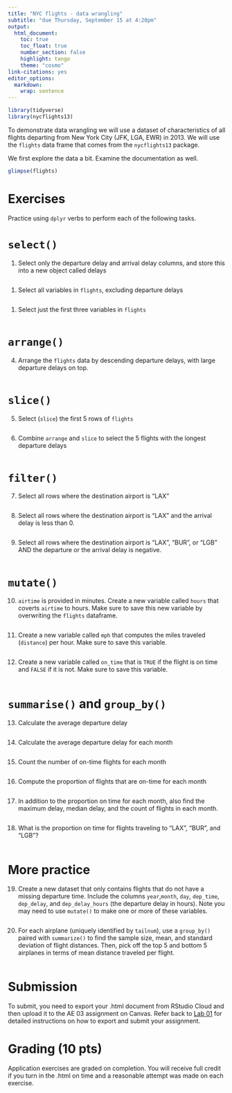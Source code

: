 ```yaml
---
title: "NYC flights - data wrangling"
subtitle: "due Thursday, September 15 at 4:20pm"
output: 
  html_document:
    toc: true
    toc_float: true
    number_section: false
    highlight: tango
    theme: "cosmo"
link-citations: yes
editor_options: 
  markdown: 
    wrap: sentence
---
```


```r
library(tidyverse)
library(nycflights13)
```

To demonstrate data wrangling we will use a dataset of characteristics of all flights departing from New York City (JFK, LGA, EWR) in 2013. We will use the `flights` data frame that comes from the `nycflights13` package. 

We first explore the data a bit. Examine the documentation as well.

```r
glimpse(flights)
```

# Exercises

Practice using `dplyr` verbs to perform each of the following tasks. 

# `select()`

1. Select only the departure delay and arrival delay columns, and store this into a new object called delays

```r

```

1. Select all variables in `flights`, excluding departure delays

```r

```

1. Select just the first three variables in `flights`

```r

```

# `arrange()`

4. Arrange the `flights` data by descending departure delays, with large departure delays on top.

```r

```

# `slice()`

5. Select (`slice`) the first 5 rows of `flights`

```r

```

6. Combine `arrange` and `slice` to select the 5 flights with the longest departure delays

```r

```


# `filter()`

7. Select all rows where the destination airport is "LAX"

```r

```

8. Select all rows where the destination airport is "LAX" and the arrival delay is less than 0.

```r

```

9. Select all rows where the destination airport is "LAX", "BUR", or "LGB" AND the departure or the arrival delay is negative. 

```r

```


# `mutate()`

10. `airtime` is provided in minutes. Create a new variable called `hours` that coverts `airtime` to hours. Make sure to save this new variable by overwriting the `flights` dataframe.

```r

```

11. Create a new variable called `mph` that computes the miles traveled (`distance`) per hour. Make sure to save this variable.

```r

```

12. Create a new variable called `on_time`  that is `TRUE` if the flight is on time and `FALSE` if it is not. Make sure to save this variable. 

```r

```

# `summarise()` and `group_by()`

13. Calculate the average departure delay

```r

```

14. Calculate the average departure delay for each month

```r

```

15. Count the number of on-time flights for each month

```r

```


16. Compute the proportion of flights that are on-time for each month

```r

```

17. In addition to the proportion on time for each month, also find the maximum delay, median delay, and the count of flights in each month.

```r

```

18. What is the proportion on time for flights traveling to "LAX", "BUR", and "LGB"?

```r

```

# More practice

19. Create a new dataset that only contains flights that do not have a missing departure time. Include the columns `year`,` month`, `day`, `dep_time`, `dep_delay`, and `dep_delay_hours` (the departure delay in hours). Note you may need to use `mutate()` to make one or more of these variables.

```r

```

20. For each airplane (uniquely identified by `tailnum`), use a `group_by()` paired with `summarize()` to find the sample size, mean, and standard deviation of flight distances. Then, pick off the top 5 and bottom 5 airplanes in terms of mean distance traveled per flight.

```r

```


# Submission

To submit, you need to export your .html document from RStudio Cloud and then upload it to the AE 03 assignment on Canvas. Refer back to [Lab 01](https://kgfitzgerald.github.io/APU_MATH_250/labs/lab-01-hello-r.html) for detailed instructions on how to export and submit your assignment. 

# Grading (10 pts)
 
Application exercises are graded on completion. You will receive full credit if you turn in the .html on time and a reasonable attempt was made on each exercise. 



